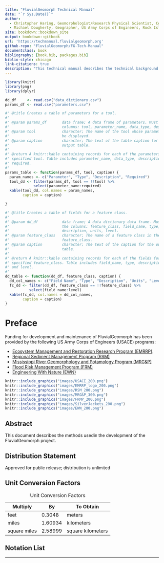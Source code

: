 ```yaml
--- 
title: "FluvialGeomorph Technical Manual"
date: "`r Sys.Date()`"
author: 
  - Christopher Haring, Geomorphologist/Research Physical Scientist, Coastal Hydraulics Laboratory, U.S. Army Corps of Engineers
  - Michael Dougherty, Geographer, US Army Corps of Engineers, Rock Island District
site: bookdown::bookdown_site
output: bookdown::gitbook
url: 'https://techmanual.fluvialgeomorph.org'
github-repo: "FluvialGeomorph/FG-Tech-Manual"
documentclass: book
bibliography: [book.bib, packages.bib]
biblio-style: chicago
link-citations: true
description: "This technical manual describes the technical background of the FluvialGeomorph toolbox."
---
```


```r
library(knitr)
library(png)
library(dplyr)
```

```r
dd_df     <- read.csv("data_dictionary.csv")
params_df <- read.csv("parameters.csv")
```

```r
#' @title Creates a table of parameters for a tool.
#'
#' @param params_df       data frame; A data frame of parameters. Must have the
#'                        columns: tool, parameter_name, data_type, description, #'                        required. 
#' @param tool            character; The name of the tool whose parameters will
#'                        be displayed. 
#' @param caption         character; The text of the table caption for the 
#'                        output table. 
#'
#' @return A knitr::kable containing records for each of the parameters for the 
#' specified tool. Table includes parameter_name, data_type, description, 
#' required. 
#'
params_table <- function(params_df, tool, caption) {
  param_names <- c("Parameter", "Type", "Description", "Required")
  tool_dd <- filter(params_df, tool == !!tool) %>%
             select(parameter_name:required)
  kable(tool_dd, col.names = param_names,
        caption = caption)

}

#' @title Creates a table of fields for a feature class. 
#'
#' @param dd_df           data frame; A data dictionary data frame. Must have 
#'                        the columns: feature_class, field_name, type, 
#'                        description, units, level.
#' @param feature_class   character; The name of a feature class in the dd_df
#'                        feature_class.
#' @param caption         character; The text of the caption for the output 
#'                        table. 
#'
#' @return A knitr::kable containing records for each of the fields for the 
#' specified feature_class. Table includes field_name, type, description, units,
#' and level. 
#'
dd_table <- function(dd_df, feature_class, caption) {
  dd_col_names <- c("Field Name", "Type", "Description", "Units", "Level")
  fc_dd <- filter(dd_df, feature_class == !!feature_class) %>%
           select(field_name:level)
  kable(fc_dd, col.names = dd_col_names,
        caption = caption)
}
```



# Preface {-}
Funding for development and maintenance of FluvialGeomorph has been provided by the following US Army Corps of Engineers (USACE) programs:

* [Ecosystem Management and Restoration Research Program (EMRRP)](https://emrrp.el.erdc.dren.mil).
* [Regional Sediment Management Program (RSM)](https://rsm.usace.army.mil/)
* [Mississippi River Geomorphology and Potamology Program (MRG&P)](https://www.mvd.usace.army.mil/Missions/Mississippi-River-Science-Technology/MS-River-Geomorphology-Potamology/)
* [Flood Risk Management Program (FRM)](https://www.iwr.usace.army.mil/Missions/Flood-Risk-Management/Flood-Risk-Management-Program/)
* [Engineering With Nature (EWN)](https://ewn.el.erdc.dren.mil/)


```r
knitr::include_graphics("images/USACE_200.png")
knitr::include_graphics("images/EMRRP_logo_200.png")
knitr::include_graphics("images/RSM_200.png")
knitr::include_graphics("images/MRG&P_300.png")
knitr::include_graphics("images/FRMP_200.png")
knitr::include_graphics("images/SilverJackets_200.png")
knitr::include_graphics("images/EWN_200.png")
```


## Abstract
This document describes the methods usedin the development of the FluvialGeomorph project. 


## Distribution Statement
Approved for public release; distribution is unlimited


## Unit Conversion Factors

Multiply               | By                | To Obtain
--------               | --                | ---------
feet                   | 0.3048            | meters
miles                  | 1.60934           | kilometers
square miles           | 2.58999           | square kilometers


Table: Unit Conversion Factors


## Notation List


***
